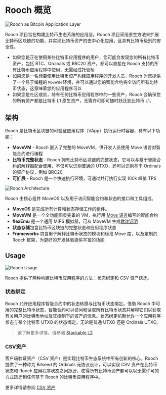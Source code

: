 # Rooch 概览


<Image
    src="/docs/rooch-bitcoin-application-layer.png"
    alt="Rooch as Bitcoin Application Layer"
    width={1000}
    height={1000}
    className="mx-auto my-2"
  />

Rooch 项目旨在构建比特币生态系统的应用层。Rooch 项目采用原生方法来扩展比特币区块链的功能，并实现比特币资产的去中心化应用，且具有比特币级别的安全性。

- 如果您是正在使用某些比特币应用程序的用户，您可能会发现您的所有比特币资产，包括 BTC、Ordinals 或 BRC20 资产，都可以直接在 Rooch 支持的所有比特币应用程序中使用，无需经过托管桥
- 如果您是一名想要使用比特币资产构建应用程序的开发人员，Rooch 为您提供了一个易于编程的 `MoveVM` 环境，并可以通过您的智能合约完全访问所有比特币状态，这意味着您的应用程序可以
- 如果您是社区成员，持有任何比特币应用程序中的一些资产，Rooch 会确保您的所有资产都是比特币 L1 原生资产，无需许可即可随时跃迁到比特币 L1。

## 架构

Rooch 是比特币区块链的可验证应用程序（VApp）执行运行时容器，具有以下功能：

- **MoveVM** - Rooch 嵌入了完整的 MoveVM，供开发人员使用 Move 语言对智能合约进行编程
- **比特币完整状态** - Rooch 拥有比特币区块链的完整状态，它可以与基于智能合约的解释器配合使用，不仅可以识别普通的 UTXO，还可以识别基于 Ordinals 的资产协议，例如 BRC20
- **可扩展** - Rooch 是一个快速执行环境，可通过并行执行实现 100k 峰值 TPS

<Image
  src="/docs/rooch-architecture.png"
  alt="Rooch Architecture"
  width={600}
  height={600}
  className="mx-auto my-4"
/>

Rooch 由核心组件 MoveOS 以及用于访问智能合约和状态的接口和工具组成。

- **MoveOS** 是完成所有计算和状态存储工作的组件。
- **MoveVM** 是一个全功能图灵完备的 VM，执行用 [Move 语言](/learn/core-concepts/move-contracts/move-language)编写的智能合约
- **flexEmu** 是一个通用 MIPS 模拟器，可从 MoveVM 生成[欺诈证明](/learn/in-depth-tech/fraud-proof)
- **状态存储**包含比特币区块链的完整状态和应用程序状态
- **Frameworks** 包含用于解释比特币状态的模块和标准 Move 库，以及定制的 Rooch 框架，为更好的开发体验提供丰富的功能

## Usage

<Image
  src="/docs/rooch-usage.png"
  alt="Rooch Usage"
  width={600}
  height={600}
  className="mx-auto my-4"
/>

Rooch 提供了两种构建比特币应用程序的方法：状态绑定和 CSV 资产跃迁。

### 状态绑定

Rooch 允许应用程序智能合约中的状态转换与比特币状态绑定。借助 Rooch 中可用的完整比特币状态，智能合约可以访问和读取所有比特币状态并解释它们以获取有关用户的比特币地址及其控制下的资产的信息。状态绑定机制允许一个应用程序状态与某个比特币 UTXO 的状态绑定，无论是普通 UTXO 还是 Ordinals UTXO。

> 欲了解更多详情，请参阅 [Stackable L2](https://rooch.network/blog/stackable-l2)

### CSV资产

客户端验证资产（CSV 资产）是实现比特币生态系统中所有创新的核心。Rooch 提供了一种称为 Bitseed 的 Ordinals 元协议设计，可以实现 CSV 资产在比特币状态和 Rooch 应用程序状态之间跃迁，使得所有比特币资产都可以以无需许可的方式跃迁到任何基于 Rooch 的比特币应用程序中。

更多详情请参阅 [CSV 资产](./in-depth-tech/client-side-validation.en-US.mdx)
